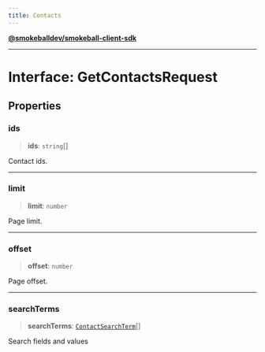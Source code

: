 ```yaml
---
title: Contacts
---
```

[**@smokeballdev/smokeball-client-sdk**](./../../../../README)

***

# Interface: GetContactsRequest

## Properties

### ids

> **ids**: `string`[]

Contact ids.

***

### limit

> **limit**: `number`

Page limit.

***

### offset

> **offset**: `number`

Page offset.

***

### searchTerms

> **searchTerms**: [`ContactSearchTerm`](./ContactSearchTerm)[]

Search fields and values
